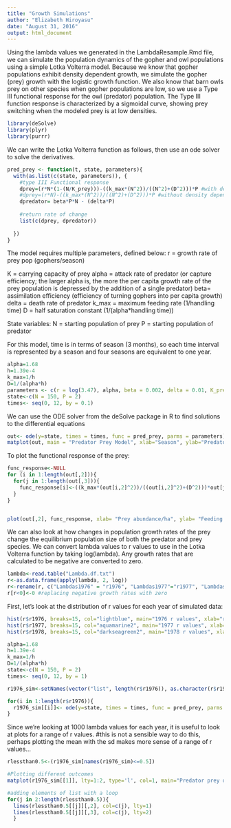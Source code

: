 ```yaml
---
title: "Growth Simulations"
author: "Elizabeth Hiroyasu"
date: "August 31, 2016"
output: html_document
---
```


Using the lambda values we generated in the LambdaResample.Rmd file, we can simulate the population dynamics of the gopher and owl populations using a simple Lotka Volterra model. Because we know that gopher populations exhibit density dependent growth, we simulate the gopher (prey) growth with the logistic growth function. We also know that barn owls prey on other species when gopher populations are low, so we use a Type III functional response for the owl (predator) population. The Type III function response is characterized by a sigmoidal curve, showing prey switching when the modeled prey is at low densities.

```r
library(deSolve)
library(plyr)
library(purrr)
```

We can write the Lotka Volterra function as follows, then use an ode solver to solve the derivatives.
```r
pred_prey <- function(t, state, parameters){
  with(as.list(c(state, parameters)), {
    #type III Functional response
    dprey=(r*N*(1-(N/K_prey)))-((k_max*(N^2))/((N^2)+(D^2)))*P #with density dependence
    #dprey=(r*N)-((k_max*(N^2))/((N^2)+(D^2)))*P #without density dependence
    dpredator= beta*P*N - (delta*P)
    
    #return rate of change
    list(c(dprey, dpredator))
    
  })
}
```


The model requires multiple parameters, defined below:
r = growth rate of prey pop (gophers/season)

K = carrying capacity of prey
alpha = attack rate of predator (or capture efficiency; the larger alpha is, the more the per capita growth rate of the prey population is depressed by the addition of a single predator)
beta= assimilation efficiency (efficiency of turning gophers into per capita growth)
delta = death rate of predator
k_max = maximum feeding rate (1/handling time)
D = half saturation constant (1/(alpha*handling time))

State variables:
N = starting population of prey 
P = starting population of predator


For this model, time is in terms of season (3 months), so each time interval is represented by a season and four seasons are equivalent to one year.
```r
alpha=1.68
h=1.39e-4
k_max=1/h
D=1/(alpha*h)
parameters <- c(r = log(3.47), alpha, beta = 0.002, delta = 0.01, K_prey=175, k_max, D)
state<-c(N = 150, P = 2)
times<- seq(0, 12, by = 0.1)
```

We can use the ODE solver from the deSolve package in R to find solutions to the differential equations
```r
out<- ode(y=state, times = times, func = pred_prey, parms = parameters)
matplot(out, main = "Predator Prey Model", xlab="Season", ylab="Predator and Prey densities")
```

To plot the functional response of the prey:
```r
func_response<-NULL
for (i in 1:length(out[,2])){
  for(j in 1:length(out[,3])){
    func_response[i]<-((k_max*(out[i,2]^2))/((out[i,2]^2)+(D^2)))*out[j,3]
  }
}


plot(out[,2], func_response, xlab= "Prey abundance/ha", ylab= "Feeding rate", main = "Functional Response")
```


We can also look at how changes in population growth rates of the prey change the equilibrium population size of both the predator and prey species. We can convert lambda values to r values to use in the Lotka Volterra function by taking log(lambda). Any growth rates that are calculated to be negative are converted to zero.
```r
lambda<-read.table("Lambda.df.txt")
r<-as.data.frame(apply(lambda, 2, log))
r<-rename(r, c("Lambdas1976" = "r1976", "Lambdas1977"="r1977", "Lambdas1978" = "r1978"))
r[r<0]<-0 #replacing negative growth rates with zero
```

First, let's look at the distribution of r values for each year of simulated data:
```r
hist(r$r1976, breaks=15, col="lightblue", main="1976 r values", xlab="r")
hist(r$r1977, breaks=15, col="aquamarine2", main="1977 r values", xlab="r")
hist(r$r1978, breaks=15, col="darkseagreen2", main="1978 r values", xlab="r")
```


```r
alpha=1.68
h=1.39e-4
k_max=1/h
D=1/(alpha*h)
state<-c(N = 150, P = 2)
times<- seq(0, 12, by = 1)

r1976_sim<-setNames(vector("list", length(r$r1976)), as.character(r$r1976))

for(i in 1:length(r$r1976)){
  r1976_sim[[i]]<- ode(y=state, times = times, func = pred_prey, parms = c(r = r$r1976[i], alpha, beta = 0.002, delta = 0.01, K_prey=175, k_max, D))
}
```

Since we're looking at 1000 lambda values for each year, it is useful to look at plots for a range of r values.
#this is not a sensible way to do this, perhaps plotting the mean with the sd makes more sense of a range of r values...
```r
rlessthan0.5<-(r1976_sim[names(r1976_sim)<=0.5])

#Plotting different outcomes
matplot(r1976_sim[[1]], lty=1:2, type='l', col=1, main="Predator prey dynamics over time")

#adding elements of list with a loop
for(j in 2:length(rlessthan0.5)){
  lines(rlessthan0.5[[j]][,2], col=c(j), lty=1)
  lines(rlessthan0.5[[j]][,3], col=c(j), lty=2)
  }
```

